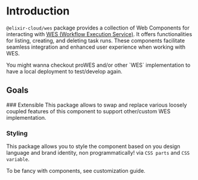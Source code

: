 
# Introduction

`@elixir-cloud/wes` package provides a collection of Web Components for interacting with 
[WES (Workflow Execution Service)](https://github.com/ga4gh/workflow-execution-service-schemas/blob/develop/openapi/workflow_execution_service.openapi.yaml). It offers functionalities for listing, creating, and deleting task runs. These components facilitate 
seamless integration and enhanced user experience when working with WES.

<Callout type='info' emoji='🏃‍♀️'>
  You might wanna checkout proWES and/or other `WES` implementation to have a local deployment to test/develop again.
</Callout>


## Goals

<Steps>
### Extensible
This package allows to swap and replace various loosely coupled features 
of this component to support other/custom WES implementation.

### Styling

This package allows you to style the component based on you design language and
brand identity, non programmatically! via `CSS parts` and `CSS variable`. 

<Callout type='info' emoji='💃'>
  To be fancy with components, see customization guide.
</Callout>

</Steps>
